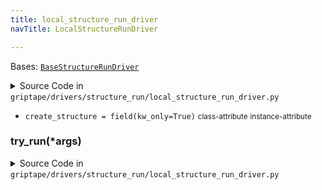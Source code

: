 ```yaml
---
title: local_structure_run_driver
navTitle: LocalStructureRunDriver

---
```


<span id="griptape.drivers.structure_run.local_structure_run_driver.LocalStructureRunDriver"></span>

Bases:
 [`BaseStructureRunDriver`](base_structure_run_driver.mdx#griptape.drivers.structure_run.base_structure_run_driver.BaseStructureRunDriver "BaseStructureRunDriver (griptape.drivers.structure_run.base_structure_run_driver.BaseStructureRunDriver)")

<details><summary>Source Code in <code>griptape&#47;drivers&#47;structure_run&#47;local_structure_run_driver.py</code></summary>

```python
@define
class LocalStructureRunDriver(BaseStructureRunDriver):
    create_structure: Callable[[], Structure] = field(kw_only=True)

    def try_run(self, *args: BaseArtifact) -> BaseArtifact:
        old_env = os.environ.copy()
        try:
            os.environ.update(self.env)
            structure = self.create_structure().run(*[arg.value for arg in args])
        finally:
            os.environ.clear()
            os.environ.update(old_env)

        return structure.output
```

</details>

-   `create_structure = field(kw_only=True)` <small>class-attribute</small> <small>instance-attribute</small>  <span id="griptape.drivers.structure_run.local_structure_run_driver.LocalStructureRunDriver.create_structure"></span> 

<span id="griptape.drivers.structure_run.local_structure_run_driver.LocalStructureRunDriver.try_run"></span>

### try_run(\*args)

<details><summary>Source Code in <code>griptape&#47;drivers&#47;structure_run&#47;local_structure_run_driver.py</code></summary>

```python
def try_run(self, *args: BaseArtifact) -> BaseArtifact:
    old_env = os.environ.copy()
    try:
        os.environ.update(self.env)
        structure = self.create_structure().run(*[arg.value for arg in args])
    finally:
        os.environ.clear()
        os.environ.update(old_env)

    return structure.output
```

</details>
